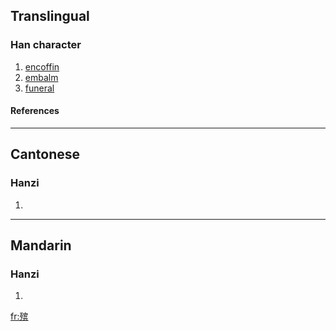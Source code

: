 {{see|殯}}

==Translingual==
===Han character===
{{Han char|rn=78|rad=歹|as=10|sn=14|four=|canj=一弓十人金 (MNJOC)}}
# [[encoffin]]
# [[embalm]]
# [[funeral]]
====References====
{{Han ref|kx=0582.351|hdz=21392.110|uh=6BA1|ud=27553}}

----
==Cantonese==
===Hanzi===
{{yue-hanzi|jyut=|y=ban3}}
# {{defn|Cantonese}}

----
==Mandarin==
===Hanzi===
{{cmn-hanzi|tra=殯|pin=[[bìn]] ([[bin4]])|wg=pin<sup>4</sup>}}
# {{defn|Mandarin}}

[[fr:殡]]